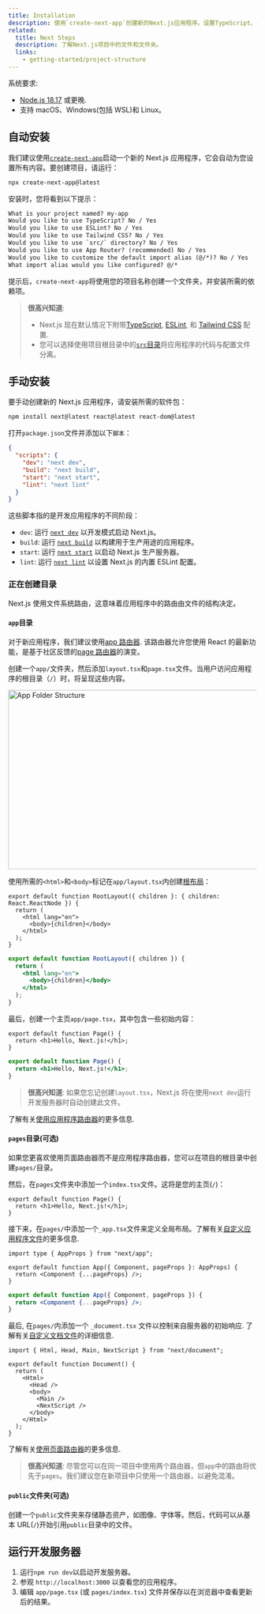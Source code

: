 ```yaml
---
title: Installation
description: 使用`create-next-app`创建新的Next.js应用程序。设置TypeScript、样式并配置`next.config.js`文件。
related:
  title: Next Steps
  description: 了解Next.js项目中的文件和文件夹。
  links:
    - getting-started/project-structure
---
```


系统要求:

- [Node.js 18.17](https://nodejs.org/) 或更晚.
- 支持 macOS、Windows(包括 WSL)和 Linux。

## 自动安装

我们建议使用[`create-next-app`](/docs/app/api-reference/create-next-app)启动一个新的 Next.js 应用程序，它会自动为您设置所有内容。要创建项目，请运行：

```bash filename="Terminal"
npx create-next-app@latest
```

安装时，您将看到以下提示：

```txt filename="Terminal"
What is your project named? my-app
Would you like to use TypeScript? No / Yes
Would you like to use ESLint? No / Yes
Would you like to use Tailwind CSS? No / Yes
Would you like to use `src/` directory? No / Yes
Would you like to use App Router? (recommended) No / Yes
Would you like to customize the default import alias (@/*)? No / Yes
What import alias would you like configured? @/*
```

提示后，`create-next-app`将使用您的项目名称创建一个文件夹，并安装所需的依赖项。

> **很高兴知道**:
>
> - Next.js 现在默认情况下附带[TypeScript](/docs/app/building-your-application/configuring/typescript), [ESLint](/docs/app/building-your-application/configuring/eslint), 和 [Tailwind CSS](/docs/app/building-your-application/styling/tailwind-css) 配置.
> - 您可以选择使用项目根目录中的[`src`目录](/docs/app/building-your-application/configuring/src-directory)将应用程序的代码与配置文件分离。

## 手动安装

要手动创建新的 Next.js 应用程序，请安装所需的软件包：

```bash filename="Terminal"
npm install next@latest react@latest react-dom@latest
```

打开`package.json`文件并添加以下`脚本`：

```json filename="package.json"
{
  "scripts": {
    "dev": "next dev",
    "build": "next build",
    "start": "next start",
    "lint": "next lint"
  }
}
```

这些脚本指的是开发应用程序的不同阶段：

- `dev`: 运行 [`next dev`](/docs/app/api-reference/next-cli#development) 以开发模式启动 Next.js。
- `build`: 运行 [`next build`](/docs/app/api-reference/next-cli#build) 以构建用于生产用途的应用程序。
- `start`: 运行 [`next start`](/docs/app/api-reference/next-cli#production) 以启动 Next.js 生产服务器。
- `lint`: 运行 [`next lint`](/docs/app/api-reference/next-cli#lint) 以设置 Next.js 的内置 ESLint 配置。

### 正在创建目录

Next.js 使用文件系统路由，这意味着应用程序中的路由由文件的结构决定。

#### `app`目录

对于新应用程序，我们建议使用[app 路由器](/docs/app). 该路由器允许您使用 React 的最新功能，是基于社区反馈的[page 路由器](/docs/pages)的演变。

创建一个`app/`文件夹，然后添加`layout.tsx`和`page.tsx`文件。当用户访问应用程序的根目录（`/`）时，将呈现这些内容。

<Image
  alt="App Folder Structure"
  srclight="/docs/light/app-getting-started.png"
  srcdark="/docs/dark/app-getting-started.png"
  width="1600"
  height="363"
/>

使用所需的`<html>`和`<body>`标记在`app/layout.tsx`内创建[根布局](/docs/app/building-your-application/routing/pages-and-layouts#root-layout-required)：

```tsx filename="app/layout.tsx" switcher
export default function RootLayout({ children }: { children: React.ReactNode }) {
  return (
    <html lang="en">
      <body>{children}</body>
    </html>
  );
}
```

```jsx filename="app/layout.js" switcher
export default function RootLayout({ children }) {
  return (
    <html lang="en">
      <body>{children}</body>
    </html>
  );
}
```

最后，创建一个主页`app/page.tsx`，其中包含一些初始内容：

```tsx filename="app/page.tsx" switcher
export default function Page() {
  return <h1>Hello, Next.js!</h1>;
}
```

```jsx filename="app/page.js" switcher
export default function Page() {
  return <h1>Hello, Next.js!</h1>;
}
```

> **很高兴知道**: 如果您忘记创建`layout.tsx`，Next.js 将在使用`next dev`运行开发服务器时自动创建此文件。

了解有关[使用应用程序路由器](/docs/app/building-your-application/routing/defining-routes)的更多信息.

#### `pages`目录(可选)

如果您更喜欢使用页面路由器而不是应用程序路由器，您可以在项目的根目录中创建`pages/`目录。

然后，在`pages`文件夹中添加一个`index.tsx`文件。这将是您的主页(`/`)：

```tsx filename="pages/index.tsx" switcher
export default function Page() {
  return <h1>Hello, Next.js!</h1>;
}
```

接下来，在`pages/`中添加一个`_app.tsx`文件来定义全局布局。了解有关[自定义应用程序文件](/docs/pages/building-your-application/routing/custom-app)的更多信息.

```tsx filename="pages/_app.tsx" switcher
import type { AppProps } from "next/app";

export default function App({ Component, pageProps }: AppProps) {
  return <Component {...pageProps} />;
}
```

```jsx filename="pages/_app.js" switcher
export default function App({ Component, pageProps }) {
  return <Component {...pageProps} />;
}
```

最后, 在`pages/`内添加一个 `_document.tsx` 文件以控制来自服务器的初始响应. 了解有关[自定义文档文件](/docs/pages/building-your-application/routing/custom-document)的详细信息.

```tsx filename="pages/_document.tsx" switcher
import { Html, Head, Main, NextScript } from "next/document";

export default function Document() {
  return (
    <Html>
      <Head />
      <body>
        <Main />
        <NextScript />
      </body>
    </Html>
  );
}
```

了解有关[使用页面路由器](/docs/pages/building-your-application/routing/pages-and-layouts)的更多信息.

> **很高兴知道**: 尽管您可以在同一项目中使用两个路由器，但`app`中的路由将优先于`pages`。我们建议您在新项目中只使用一个路由器，以避免混淆。

#### `public`文件夹(可选)

创建一个`public`文件夹来存储静态资产，如图像、字体等。然后，代码可以从基本 URL(`/`)开始引用`public`目录中的文件。

## 运行开发服务器

1. 运行`npm run dev`以启动开发服务器。
2. 参观 `http://localhost:3000` 以查看您的应用程序。
3. 编辑 `app/page.tsx` (或 `pages/index.tsx`) 文件并保存以在浏览器中查看更新后的结果。

